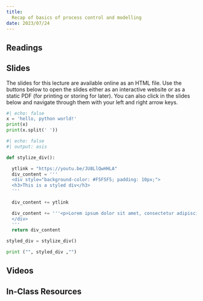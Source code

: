 ```yaml
---
title: 
  Recap of basics of process control and modelling
date: 2023/07/24
---
```


## Readings

## Slides

The slides for this lecture are available online as an HTML file. Use the
buttons below to open the slides either as an interactive website or as a
static PDF (for printing or storing for later). You can also click in the
slides below and navigate through them with your left and right arrow keys.

<!---->
<!-- ```{r show-slide-tabs, echo=FALSE, results="asis"} -->
<!-- slide_buttons("/slides/01-slides") -->
<!-- slide_tabs(slide_details, "/slides/01-slides.html") -->
<!-- ``` -->
<!---->
<!-- <div class="container" style="position: relative;overflow: hidden;width: -->
<!-- 100%;min-height:600px;"> <iframe src="slides.html" -->
<!-- style="position=absolute;top: 0;left: 0;bottom: 0;right: 0;width: -->
<!-- 100%;min-height:600px;"></iframe> </div> -->
<!---->

```python
#| echo: false
x = 'hello, python world!'
print(x)
print(x.split(' '))
```
```python
#| echo: false
#| output: asis

def stylize_div():

  ytlink = "https://youtu.be/JU8LlQwHHLA"
  div_content = '''
  <div style="background-color: #F5F5F5; padding: 10px;">
  <h3>This is a styled div</h3>
  '''
  
  div_content += ytlink

  div_content += '''<p>Lorem ipsum dolor sit amet, consectetur adipiscing elit.</p>
  </div>
  '''
  return div_content

styled_div = stylize_div()

print ("", styled_div ,"")
```

## Videos

## In-Class Resources
